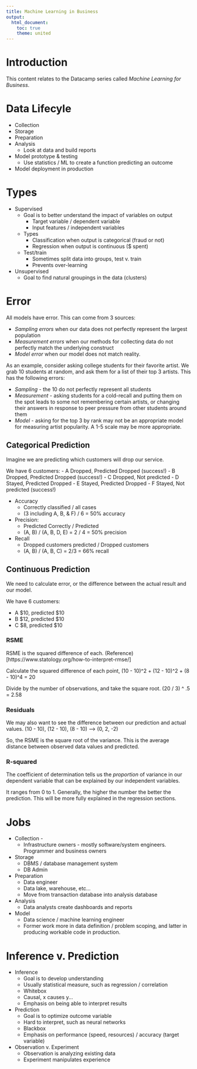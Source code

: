 ```yaml
---
title: Machine Learning in Business
output: 
  html_document:
    toc: true
    theme: united
---
```


# Introduction

This content relates to the Datacamp series called *Machine Learning for Business*.

# Data Lifecyle

- Collection
- Storage
- Preparation
- Analysis
  - Look at data and build reports
- Model prototype & testing
  - Use statistics / ML to create a function predicting an outcome
- Model deployment in production


# Types

- Supervised
  - Goal is to better understand the impact of variables on output
    - Target variable / dependent variable
    - Input features / independent variables
  - Types
    - Classification when output is categorical (fraud or not)
    - Regression when output is continuous ($ spent)
  - Test/train
    - Sometimes split data into groups, test v. train
    - Prevents over-learning
- Unsupervised
  - Goal to find natural groupings in the data (clusters)

# Error

All models have error. This can come from 3 sources:

- *Sampling errors* when our data does not perfectly represent the largest population
- *Measurement errors* when our methods for collecting data do not perfectly match the underlying construct
- *Model error* when our model does not match reality.

As an example, consider asking college students for their favorite artist. We grab 10 students at random, and ask them for a list of their top 3 artists. This has the following errors:

- *Sampling* - the 10 do not perfectly represent all students
- *Measurement* - asking students for a cold-recall and putting them on the spot leads to some not remembering certain artists, or changing their answers in response to peer pressure from other students around them
- *Model* - asking for the top 3 by rank may not be an appropriate model for measuring artist popularity. A 1-5 scale may be more appropriate.

## Categorical Prediction

Imagine we are predicting which customers will drop our service.

We have 6 customers:
- A Dropped, Predicted Dropped (success!)
- B Dropped, Predicted Dropped (success!)
- C Dropped, Not predicted
- D Stayed, Predicted Dropped
- E Stayed, Predicted Dropped 
- F Stayed, Not predicted  (success!)


- Accuracy
  - Correctly classified / all cases
  - (3 including A, B, & F) / 6 = 50% accuracy
- Precision: 
  - Predicted Correctly / Predicted
  - (A, B) / (A, B, D, E) = 2 / 4 = 50% precision
- Recall
  - Dropped customers predicted / Dropped customers
  - (A, B) / (A, B, C) = 2/3 = 66% recall

## Continuous Prediction

We need to calculate error, or the difference between the actual result and our model.

We have 6 customers:

- A $10, predicted $10
- B $12, predicted $10
- C $8, predicted $10

### RSME

RSME is the squared difference of each. (Reference)[https://www.statology.org/how-to-interpret-rmse/]

Calculate the squared difference of each point,
(10 - 10)^2 + (12 - 10)^2 + (8 - 10)^4 = 20

Divide by the number of observations, and take the square root.
(20 / 3) ^ .5 = 2.58

### Residuals

We may also want to see the difference between our prediction and actual values. 
(10 - 10), (12 - 10), (8 - 10) --> (0, 2, -2)

So, the RSME is the square root of the variance. This is the average distance between observed data values and predicted.

### R-squared

The coefficient of determination tells us the *proportion* of variance in our dependent variable that can be explained by our independent variables. 

It ranges from 0 to 1. Generally, the higher the number the better the prediction. This will be more fully explained in the regression sections.

# Jobs

- Collection - 
  - Infrastructure owners - mostly software/system engineers. Programmer and business owners
- Storage 
  - DBMS / database management system
  - DB Admin
- Preparation
  - Data engineer
  - Data lake, warehouse, etc...
  - Move from transaction database into analysis database
- Analysis
  - Data analysts create dashboards and reports
- Model
  - Data science / machine learning engineer
  - Former work more in data definition / problem scoping, and latter in producing workable code in production.
  

# Inference v. Prediction

- Inference
  - Goal is to develop understanding
  - Usually statistical measure, such as regression / correlation
  - Whitebox
  - Causal, x causes y...
  - Emphasis on being able to interpret results
- Prediction
  - Goal is to optimize outcome variable
  - Hard to interpret, such as neural networks
  - Blackbox
  - Emphasis on performance (speed, resources) / accuracy (target variable)
- Observation v. Experiment
  - Observation is analyzing existing data
  - Experiment manipulates experience